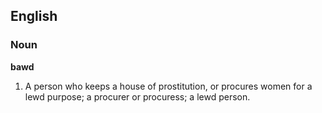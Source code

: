 ==English==

===Noun===

'''bawd'''

#A person who keeps a house of prostitution, or procures women for a lewd purpose; a procurer or procuress; a lewd person.